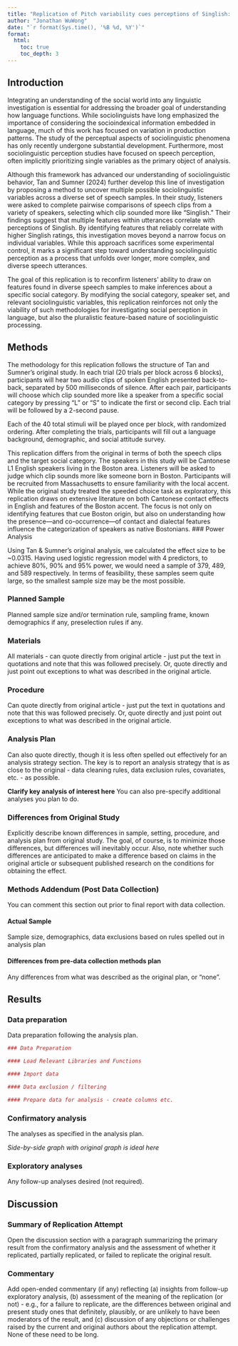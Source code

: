 ```yaml
---
title: "Replication of Pitch variability cues perceptions of Singlish: A perceptually-guided approach to sociophonetic variation by Tan and Sumner (2024, UPenn Working Papers in Linguistic)"
author: "Jonathan WuWong"
date: "`r format(Sys.time(), '%B %d, %Y')`"
format:
  html:
    toc: true
    toc_depth: 3
---
```


<!-- Replication reports should all use this template to standardize reporting across projects.  These reports will be public supplementary materials that accompany the summary report(s) of the aggregate results. -->

## Introduction



Integrating an understanding of the social world into any linguistic investigation is essential for addressing the broader goal of understanding how language functions. While sociolinguists have long emphasized the importance of considering the socioindexical information embedded in language, much of this work has focused on variation in production patterns. The study of the perceptual aspects of sociolinguistic phenomena has only recently undergone substantial development. Furthermore, most sociolinguistic perception studies have focused on speech perception, often implicitly prioritizing single variables as the primary object of analysis.

Although this framework has advanced our understanding of sociolinguistic behavior, Tan and Sumner (2024) further develop this line of investigation by proposing a method to uncover multiple possible sociolinguistic variables across a diverse set of speech samples. In their study, listeners were asked to complete pairwise comparisons of speech clips from a variety of speakers, selecting which clip sounded more like “Singlish.” Their findings suggest that multiple features within utterances correlate with perceptions of Singlish. By identifying features that reliably correlate with higher Singlish ratings, this investigation moves beyond a narrow focus on individual variables. While this approach sacrifices some experimental control, it marks a significant step toward understanding sociolinguistic perception as a process that unfolds over longer, more complex, and diverse speech utterances.

The goal of this replication is to reconfirm listeners’ ability to draw on features found in diverse speech samples to make inferences about a specific social category. By modifying the social category, speaker set, and relevant sociolinguistic variables, this replication reinforces not only the viability of such methodologies for investigating social perception in language, but also the pluralistic feature-based nature of sociolinguistic processing.

## Methods


The methodology for this replication follows the structure of Tan and Sumner’s original study. In each trial (20 trials per block across 6 blocks), participants will hear two audio clips of spoken English presented back-to-back, separated by 500 milliseconds of silence. After each pair, participants will choose which clip sounded more like a speaker from a specific social category by pressing “L” or “S” to indicate the first or second clip. Each trial will be followed by a 2-second pause.

Each of the 40 total stimuli will be played once per block, with randomized ordering. After completing the trials, participants will fill out a language background, demographic, and social attitude survey.

This replication differs from the original in terms of both the speech clips and the target social category. The speakers in this study will be Cantonese L1 English speakers living in the Boston area. Listeners will be asked to judge which clip sounds more like someone born in Boston. Participants will be recruited from Massachusetts to ensure familiarity with the local accent. While the original study treated the speeded choice task as exploratory, this replication draws on extensive literature on both Cantonese contact effects in English and features of the Boston accent. The focus is not only on identifying features that cue Boston origin, but also on understanding how the presence—and co-occurrence—of contact and dialectal features influence the categorization of speakers as native Bostonians.
### Power Analysis

Using Tan & Sumner's original analysis, we calculated the effect size to be ~0.0315. Having used logistic regression model with 4 predictors, to achieve 80%, 90% and 95% power, we would need a sample of 379, 489, and 589 respectively. In terms of feasibility, these samples seem quite large, so the smallest sample size may be the most possible. 



### Planned Sample

Planned sample size and/or termination rule, sampling frame, known demographics if any, preselection rules if any.

### Materials

All materials - can quote directly from original article - just put the text in quotations and note that this was followed precisely.  Or, quote directly and just point out exceptions to what was described in the original article.

### Procedure	

Can quote directly from original article - just put the text in quotations and note that this was followed precisely.  Or, quote directly and just point out exceptions to what was described in the original article.

### Analysis Plan

Can also quote directly, though it is less often spelled out effectively for an analysis strategy section.  The key is to report an analysis strategy that is as close to the original - data cleaning rules, data exclusion rules, covariates, etc. - as possible.  

**Clarify key analysis of interest here**  You can also pre-specify additional analyses you plan to do.

### Differences from Original Study

Explicitly describe known differences in sample, setting, procedure, and analysis plan from original study.  The goal, of course, is to minimize those differences, but differences will inevitably occur.  Also, note whether such differences are anticipated to make a difference based on claims in the original article or subsequent published research on the conditions for obtaining the effect.

### Methods Addendum (Post Data Collection)

You can comment this section out prior to final report with data collection.

#### Actual Sample
  Sample size, demographics, data exclusions based on rules spelled out in analysis plan

#### Differences from pre-data collection methods plan
  Any differences from what was described as the original plan, or “none”.


## Results


### Data preparation

Data preparation following the analysis plan.
	
```r
### Data Preparation

#### Load Relevant Libraries and Functions

#### Import data

#### Data exclusion / filtering

#### Prepare data for analysis - create columns etc.
```

### Confirmatory analysis

The analyses as specified in the analysis plan.  

*Side-by-side graph with original graph is ideal here*

### Exploratory analyses

Any follow-up analyses desired (not required).  

## Discussion

### Summary of Replication Attempt

Open the discussion section with a paragraph summarizing the primary result from the confirmatory analysis and the assessment of whether it replicated, partially replicated, or failed to replicate the original result.  

### Commentary

Add open-ended commentary (if any) reflecting (a) insights from follow-up exploratory analysis, (b) assessment of the meaning of the replication (or not) - e.g., for a failure to replicate, are the differences between original and present study ones that definitely, plausibly, or are unlikely to have been moderators of the result, and (c) discussion of any objections or challenges raised by the current and original authors about the replication attempt.  None of these need to be long.
